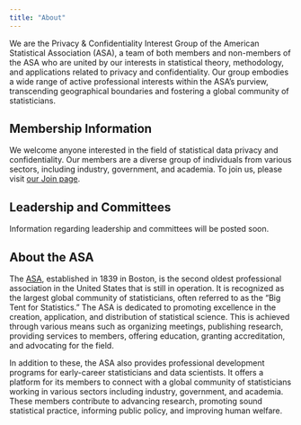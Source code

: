 ```yaml
---
title: "About"
---
```


We are the Privacy & Confidentiality Interest Group of the American Statistical Association (ASA), a team of both members and non-members of the ASA who are united by our interests in statistical theory, methodology, and applications related to privacy and confidentiality. Our group embodies a wide range of active professional interests within the ASA’s purview, transcending geographical boundaries and fostering a global community of statisticians.

## Membership Information

We welcome anyone interested in the field of statistical data privacy and confidentiality. Our members are a diverse group of individuals from various sectors, including industry, government, and academia. To join us, please visit [our Join page](https://PrivacyConfidentiality.github.io/join.html).

## Leadership and Committees

Information regarding leadership and committees will be posted soon.

## About the ASA

The [ASA](https://www.amstat.org/), established in 1839 in Boston, is the second oldest professional association in the United States that is still in operation. It is recognized as the largest global community of statisticians, often referred to as the "Big Tent for Statistics." The ASA is dedicated to promoting excellence in the creation, application, and distribution of statistical science. This is achieved through various means such as organizing meetings, publishing research, providing services to members, offering education, granting accreditation, and advocating for the field.

In addition to these, the ASA also provides professional development programs for early-career statisticians and data scientists. It offers a platform for its members to connect with a global community of statisticians working in various sectors including industry, government, and academia. These members contribute to advancing research, promoting sound statistical practice, informing public policy, and improving human welfare.

